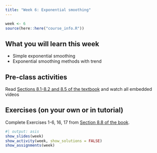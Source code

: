 ```yaml
---
title: "Week 6: Exponential smoothing"
---
```


```r
week <- 6
source(here::here("course_info.R"))
```

## What you will learn this week

* Simple exponential smoothing
* Exponential smoothing methods with trend 

## Pre-class activities

Read [Sections 8.1-8.2 and 8.5 of the textbook](https://otexts.com/fpp3/expsmooth.html) and watch all embedded videos

## Exercises (on your own or in tutorial)

Complete Exercises 1-6, 16, 17 from [Section 8.8 of the book](https://otexts.com/fpp3/expsmooth-exercises.html).

<!-- [**Solutions to Exercises**](ex6-sol.qmd) -->


```r
#| output: asis
show_slides(week)
show_activity(week, show_solutions = FALSE)
show_assignments(week)
```
